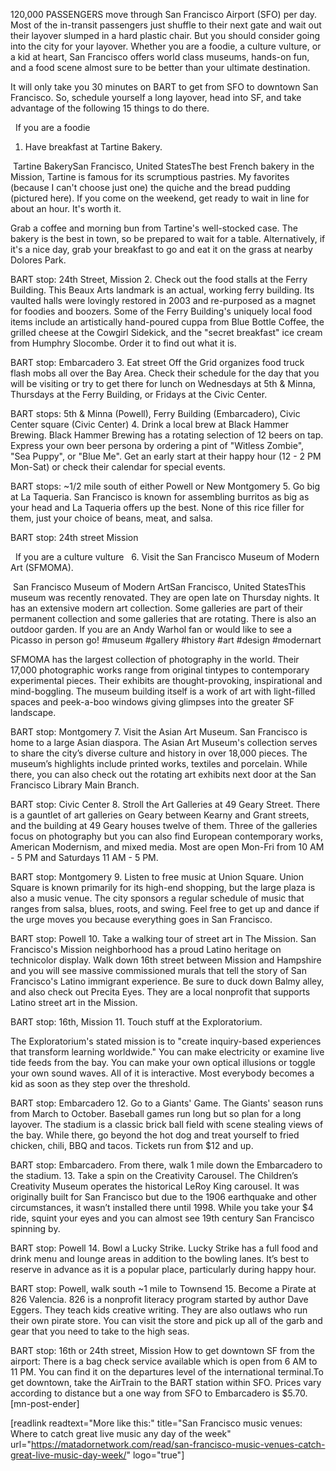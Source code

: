 120,000 PASSENGERS move through San Francisco Airport (SFO) per day. Most of the in-transit passengers just shuffle to their next gate and wait out their layover slumped in a hard plastic chair. But you should consider going into the city for your layover. Whether you are a foodie, a culture vulture, or a kid at heart, San Francisco offers world class museums, hands-on fun, and a food scene almost sure to be better than your ultimate destination.

It will only take you 30 minutes on BART to get from SFO to downtown San Francisco. So, schedule yourself a long layover, head into SF, and take advantage of the following 15 things to do there.

&nbsp;
If you are a foodie
&nbsp;
1. Have breakfast at Tartine Bakery.

 Tartine BakerySan Francisco, United StatesThe best French bakery in the Mission, Tartine is famous for its scrumptious pastries. My favorites (because I can't choose just one) the quiche and the bread pudding (pictured here). If you come on the weekend, get ready to wait in line for about an hour. It's worth it.



Grab a coffee and morning bun from Tartine's well-stocked case. The bakery is the best in town, so be prepared to wait for a table. Alternatively, if it's a nice day, grab your breakfast to go and eat it on the grass at nearby Dolores Park.

BART stop: 24th Street, Mission
2. Check out the food stalls at the Ferry Building.
This Beaux Arts landmark is an actual, working ferry building. Its vaulted halls were lovingly restored in 2003 and re-purposed as a magnet for foodies and boozers. Some of the Ferry Building's uniquely local food items include an artistically hand-poured cuppa from Blue Bottle Coffee, the grilled cheese at the Cowgirl Sidekick, and the "secret breakfast" ice cream from Humphry Slocombe. Order it to find out what it is.

BART stop: Embarcadero
3. Eat street
Off the Grid organizes food truck flash mobs all over the Bay Area. Check their schedule for the day that you will be visiting or try to get there for lunch on Wednesdays at 5th &amp; Minna, Thursdays at the Ferry Building, or Fridays at the Civic Center.

BART stops: 5th &amp; Minna (Powell), Ferry Building (Embarcadero), Civic Center square (Civic Center)
4. Drink a local brew at Black Hammer Brewing.
Black Hammer Brewing has a rotating selection of 12 beers on tap. Express your own beer persona by ordering a pint of "Witless Zombie", "Sea Puppy", or "Blue Me". Get an early start at their happy hour (12 - 2 PM Mon-Sat) or check their calendar for special events.

BART stops:  ~1/2 mile south of either Powell or New Montgomery
5. Go big at La Taqueria.
San Francisco is known for assembling burritos as big as your head and La Taqueria offers up the best. None of this rice filler for them, just your choice of beans, meat, and salsa.

BART stop: 24th street Mission

&nbsp;
If you are a culture vulture
&nbsp;
6. Visit the San Francisco Museum of Modern Art (SFMOMA).

 San Francisco Museum of Modern ArtSan Francisco, United StatesThis museum was recently renovated. They are open late on Thursday nights. It has an extensive modern art collection. Some galleries are part of their permanent collection and some galleries that are rotating. There is also an outdoor garden.
If you are an Andy Warhol fan or would like to see a Picasso in person go!
#museum #gallery #history #art #design #modernart


SFMOMA has the largest collection of photography in the world. Their 17,000 photographic works range from original tintypes to contemporary experimental pieces. Their exhibits are thought-provoking, inspirational and mind-boggling. The museum building itself is a work of art with light-filled spaces and peek-a-boo windows giving glimpses into the greater SF landscape.

BART stop: Montgomery
7. Visit the Asian Art Museum.
San Francisco is home to a large Asian diaspora. The Asian Art Museum's collection serves to share the city’s diverse culture and history in over 18,000 pieces. The museum’s highlights include printed works, textiles and porcelain. While there, you can also check out the rotating art exhibits next door at the San Francisco Library Main Branch.

BART stop: Civic Center
8. Stroll the Art Galleries at 49 Geary Street.
There is a gauntlet of art galleries on Geary between Kearny and Grant streets, and the building at 49 Geary houses twelve of them. Three of the galleries focus on photography but you can also find European contemporary works, American Modernism, and mixed media. Most are open Mon-Fri from 10 AM - 5 PM and Saturdays 11 AM - 5 PM.

BART stop: Montgomery
9. Listen to free music at Union Square.
Union Square is known primarily for its high-end shopping, but the large plaza is also a music venue. The city sponsors a regular schedule of music that ranges from salsa, blues, roots, and swing. Feel free to get up and dance if the urge moves you because everything goes in San Francisco.

BART stop: Powell
10. Take a walking tour of street art in The Mission.
San Francisco's Mission neighborhood has a proud Latino heritage on technicolor display. Walk down 16th street between Mission and Hampshire and you will see massive commissioned murals that tell the story of San Francisco's Latino immigrant experience. Be sure to duck down Balmy alley, and also check out Precita Eyes. They are a local nonprofit that supports Latino street art in the Mission.

BART stop: 16th, Mission
11. Touch stuff at the Exploratorium.


The Exploratorium's stated mission is to "create inquiry-based experiences that transform learning worldwide." You can make electricity or examine live tide feeds from the bay. You can make your own optical illusions or toggle your own sound waves. All of it is interactive. Most everybody becomes a kid as soon as they step over the threshold.

BART stop: Embarcadero
12. Go to a Giants' Game.
The Giants' season runs from March to October. Baseball games run long but so plan for a long layover. The stadium is a classic brick ball field with scene stealing views of the bay. While there, go beyond the hot dog and treat yourself to fried chicken, chili, BBQ and tacos. Tickets run from $12 and up.

BART stop: Embarcadero. From there, walk 1 mile down the Embarcadero to the stadium.
13. Take a spin on the Creativity Carousel.
The Children’s Creativity Museum operates the historical LeRoy King carousel. It was originally built for San Francisco but due to the 1906 earthquake and other circumstances, it wasn’t installed there until 1998. While you take your $4 ride, squint your eyes and you can almost see 19th century San Francisco spinning by.

BART stop: Powell
14. Bowl a Lucky Strike.
Lucky Strike has a full food and drink menu and lounge areas in addition to the bowling lanes. It’s best to reserve in advance as it is a popular place, particularly during happy hour.

BART stop: Powell, walk south ~1 mile to Townsend
15. Become a Pirate at 826 Valencia.
826 is a nonprofit literacy program started by author Dave Eggers. They teach kids creative writing. They are also outlaws who run their own pirate store. You can visit the store and pick up all of the garb and gear that you need to take to the high seas.

BART stop: 16th or 24th street, Mission
How to get downtown SF from the airport:
There is a bag check service available which is open from 6 AM to 11 PM. You can find it on the departures level of the international terminal.To get downtown, take the AirTrain to the BART station within SFO. Prices vary according to distance but a one way from SFO to Embarcadero is $5.70. [mn-post-ender]

[readlink readtext="More like this:" title="San Francisco music venues: Where to catch great live music any day of the week" url="https://matadornetwork.com/read/san-francisco-music-venues-catch-great-live-music-day-week/" logo="true"]